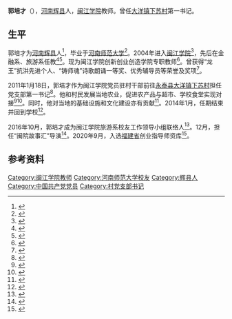 {{otheruses|郭培才}}
'''郭培才'''（{{bd|1980年|11月7日}}），[[河南省|河南]][[辉县|辉县]]人，[[闽江学院|闽江学院]]教师。曾任[[大洋镇_(永泰县)|大洋镇]][[下苏村|下苏村]]第一书记。

== 生平 ==
郭培才为[[河南省|河南]][[辉县|辉县]]人<ref>{{cite journal |author1=乐上泓 |author2=郭培才 |author3=郑秋 |title=中国大学生创业服务体系建设现状及对策研究 |journal=产业与科技论坛 |date=2011 |volume=10 |issue=14 |page=83 |url=https://www.ixueshu.com/document/0c25ea62490640e597dc08e1267dc5cb318947a18e7f9386.html |accessdate=2020-11-06 |issn=1673-5641 |via=爱学术 |archive-date=2020-11-06 |archive-url=https://web.archive.org/web/20201106155546/https://www.ixueshu.com/document/0c25ea62490640e597dc08e1267dc5cb318947a18e7f9386.html |dead-url=no }}</ref>，毕业于[[河南师范大学|河南师范大学]]<ref>{{cite web |author=李波 |title=我校校友会福建校分会成立 |url=https://www.htu.edu.cn/xyh/2018/0825/c6356a125780/page.htm |website=河南师范大学校友会 |accessdate=2020-11-06 |date=2018-01-16 |archive-date=2020-11-06 |archive-url=https://web.archive.org/web/20201106155752/https://www.htu.edu.cn/xyh/2018/0825/c6356a125780/page.htm |dead-url=no }}</ref>。2004年进入[[闽江学院|闽江学院]]<ref>{{cite web |title=郭培才 |url=https://www.linkedin.com/in/%E5%9F%B9%E6%89%8D-%E9%83%AD-84a825100/ |website=LinkedIn |accessdate=2020-11-06 |registration=yes}}</ref>，先后在金融系、旅游系任教<ref>{{cite web |author1=赵静文 |author2=叶姣姣 |author3=杨颖 |title=时光不老，我们不散——04金融学专业校友十周年回访母校 |url=https://jgxy.mju.edu.cn/2018/0519/c1230a34070/page.htm |website=闽江学院经济与管理学院 |accessdate=2020-11-06 |date=2018-05-19 |archive-date=2020-10-08 |archive-url=https://web.archive.org/web/20201008105901/http://jgxy.mju.edu.cn/2018/0519/c1230a34070/page.htm |dead-url=no }}</ref><ref>{{cite web |author1=吴涛 |author2=王紫瑶 |author3=黄辉 |title=秉承五四精神 尽展团学风采——校团委到旅游系指导红旗团委建评工作 |url=https://www.mju.edu.cn/2009/0427/c1435a40773/page.htm |website=闽江学院 |accessdate=2020-11-06 |date=2009-04-27 |archive-date=2021-10-08 |archive-url=https://web.archive.org/web/20211008072610/https://www.mju.edu.cn/2009/0427/c1435a40773/page.htm |dead-url=no }}</ref>。现为闽江学院创新创业创造学院专职教师<ref>{{cite web |title=停课不停“创” 三创学院携手第二课堂“春风行动”线上系列课程开课 |url=https://www.mju.edu.cn/cxcycz/2020/0312/c3145a90204/page.htm |website=闽江学院创新创业创造学院 |accessdate=2020-11-06 |date=2020-03-12 |archive-date=2021-10-08 |archive-url=https://web.archive.org/web/20211008072617/https://www.mju.edu.cn/cxcycz/2020/0312/c3145a90204/page.htm |dead-url=no }}</ref>。曾获得“龙王”抗洪先进个人、“铸师魂”诗歌朗诵一等奖、优秀辅导员等荣誉及奖项<ref>{{cite web |title=闽江学院旅游系全体教师风采 |url=https://wenku.baidu.com/view/6f88f6c4bb4cf7ec4afed0b9.html |publisher=闽江学院旅游系 |accessdate=2020-11-06 |via=百度文库 |archive-date=2020-11-06 |archive-url=https://web.archive.org/web/20201106160012/https://wenku.baidu.com/view/6f88f6c4bb4cf7ec4afed0b9.html |dead-url=no }}</ref>。

2011年1月18日，郭培才作为闽江学院党员驻村干部前往[[永泰县|永泰县]][[大洋镇_(永泰县)|大洋镇]][[下苏村|下苏村]]担任党支部第一书记<ref>{{cite web |title=闽江学院第三批党员驻村干部出征任职 |url=http://zzb.mju.edu.cn/2011/0424/c931a28805/page.htm |website=闽江学院党委组织部 |accessdate=2020-11-06 |date=2011-04-24 |archive-date=2020-11-29 |archive-url=https://web.archive.org/web/20201129190523/http://zzb.mju.edu.cn/2011/0424/c931a28805/page.htm |dead-url=no }}</ref>。他和村民发展当地农业，促进农产品与超市、学校食堂实现对接<ref>{{cite news |author1=吴静 |author2=林启星 |editor=许晖 |title=驻村干部郭培才：实现“农超对接”是首要任务 |url=https://www.mju.edu.cn/2011/0715/c1437a41146/page.htm |accessdate=2020-11-06 |work=东南快报 |date=2011-07-15 |via=闽江学院 |archive-date=2021-10-08 |archive-url=https://web.archive.org/web/20211008072546/https://www.mju.edu.cn/2011/0715/c1437a41146/page.htm |dead-url=no }}</ref><ref>{{cite news |author1=万小英 |author2=陈坚 |author3=徐家傲 |editor=林芳 |title=一个山村的大学“后台”：统战部来组织规划发展 |url=http://news.fznews.com.cn/shehui/2011-12-15/20111215PKwVJyP1HG232312.shtml |accessdate=2020-11-06 |work=福州新闻网 |date=2011-12-15 |archive-date=2020-10-08 |archive-url=https://web.archive.org/web/20201008104859/http://news.fznews.com.cn/shehui/2011-12-15/20111215PKwVJyP1HG232312.shtml |dead-url=no }}</ref>。同时，他对当地的基础设施和文化建设亦有贡献<ref>{{cite news |author1=熊志敏 |author2=赖建辉 |author3=陈秋娟 |editor=熊志敏 |title=郭培才：把治村当战役 志在必胜 |url=http://news.fznews.com.cn/xwrw/2013-7-1/201371vqcBpevHnm163533.shtml |accessdate=2020-11-06 |work=福州新闻网 |date=2013-07-01 |archive-date=2020-10-08 |archive-url=https://web.archive.org/web/20201008111701/http://news.fznews.com.cn/xwrw/2013-7-1/201371vqcBpevHnm163533.shtml |dead-url=no }}</ref>。2014年1月，任期结束并回到学校<ref>{{cite news |author=林蔚 |editor=钟真 |title=老支书的忧虑 |url=http://fjrb.fjsen.com/fjrb/page/21/2013-04/18/11/2013041811_pdf.pdf |accessdate=2020-11-06 |work=福建日报 |date=2013-04-18 |archive-date=2013-05-31 |archive-url=https://web.archive.org/web/20130531023218/http://fjrb.fjsen.com/fjrb/page/21/2013-04/18/11/2013041811_pdf.pdf |dead-url=no }}</ref>。

2016年10月，郭培才成为闽江学院旅游系校友工作领导小组联络人<ref>{{cite web |author=闽江学院党政办公室 |title=闽江学院党政办公室关于成立各系（院） 校友工作领导小组的通知 |url=http://xyh.mju.edu.cn/content.html?id=152 |website=闽江学院校友会 |accessdate=2020-11-06 |date=2016-10-14 |archive-date=2018-09-04 |archive-url=https://web.archive.org/web/20180904033712/http://xyh.mju.edu.cn/content.html?id=152 |dead-url=no }}</ref>。12月，担任“闽院故事汇”导演<ref>{{cite news |author1=冯川叶 |author2=陈洁萍 |editor=唐丽萍 |title=闽江学院上演“闽院故事汇”讲述身边的正能量 |url=http://fjnews.fjsen.com/2016-12/22/content_18880899.htm |accessdate=2020-11-06 |work=东南网 |date=2016-12-22 |archive-date=2020-10-08 |archive-url=https://web.archive.org/web/20201008110419/http://fjnews.fjsen.com/2016-12/22/content_18880899.htm |dead-url=no }}</ref>。2020年9月，入选[[福建省|福建省]]创业指导师资库<ref>{{cite web |title=福建省人力资源和社会保障厅关于公布福建省创业指导师资库入选人员名单的通知 |url=http://rst.fujian.gov.cn/zw/ldjy/202009/t20200904_5380817.htm |website=福建省人力资源和社会保障厅 |accessdate=2020-11-06 |date=2020-09-04 |archive-date=2021-10-14 |archive-url=https://web.archive.org/web/20211014063440/http://rst.fujian.gov.cn/zw/ldjy/202009/t20200904_5380817.htm |dead-url=no }}</ref>。

== 参考资料 ==
{{reflist|2}}

[[Category:闽江学院教师|Category:闽江学院教师]]
[[Category:河南师范大学校友|Category:河南师范大学校友]]
[[Category:辉县人|Category:辉县人]]
[[Category:中国共产党党员|Category:中国共产党党员]]
[[Category:村党支部书记|Category:村党支部书记]]